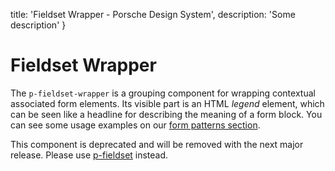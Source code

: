 
  title: 'Fieldset Wrapper - Porsche Design System',
  description: 'Some description'
}

# Fieldset Wrapper <ComponentStatus tagName="p-fieldset-wrapper"></ComponentStatus>

The `p-fieldset-wrapper` is a grouping component for wrapping contextual associated form elements. Its visible part is
an HTML _legend_ element, which can be seen like a headline for describing the meaning of a form block. You can see some
usage examples on our [form patterns section](patterns/forms/resources).

<Notification heading="Deprecation hint" heading-tag="h2" state="error">
  This component is deprecated and will be removed with the next major release.
  Please use <a href="components/fieldset">p-fieldset</a> instead.
</Notification>

<Configurator tagName="p-fieldset-wrapper" story={fieldsetWrapperStory} />

